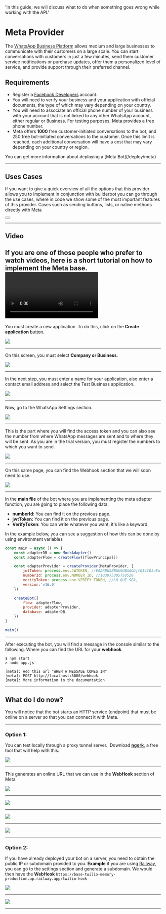 
  'In this guide, we will discuss what to do when something goes wrong while working with the API.'

# Meta Provider

The [WhatsApp Business Platform](https://business.whatsapp.com/products/business-platform) allows medium and large businesses to communicate with their customers on a large scale. You can start conversations with customers in just a few minutes, send them customer service notifications or purchase updates, offer them a personalized level of service, and provide support through their preferred channel.

## Requirements

- Register a [Facebook Developers](https://developers.facebook.com/apps) account.
- You will need to verify your business and your application with official documents, the type of which may vary depending on your country.
- You will need to associate an official phone number of your business with your account that is not linked to any other WhatsApp account, either regular or Business. For testing purposes, Meta provides a free phone number.
- Meta offers __1000__ free customer-initiated conversations to the bot, and 250 free bot-initiated conversations to the customer. Once this limit is reached, each additional conversation will have a cost that may vary depending on your country or region.

<Warning>
You can get more information about deploying a [Meta Bot](/deploy/meta)
</Warning>

---

## Uses Cases

If you want to give a quick overview of all the options that this provider allows you to implement in conjunction with builderbot you can go through the use cases, where in code we show some of the most important features of this provider.
Cases such as sending buttons, lists, or native methods directly with Meta
<div className="not-prose aling-block">
  <Button
    href="/providers/meta/uses-cases"
    variant="text"
    arrow="right"
    children="More info about Meta uses cases"
  />
</div>

---

## Video

If you are one of those people who prefer to watch videos, here is a short tutorial on how to implement the Meta base.
<Video label="Video Meta Provider" yt="armCpc_cue0"/>
---

You must create a new application. To do this, click on the **Create application** button.

<Image src="https://i.imgur.com/DKgjwj9.png" />

---

On this screen, you must select **Company or Business**.

<Image src="https://i.imgur.com/tapmpMk.png" />

---

In the next step, you must enter a name for your application, also enter a contact email address and select the Test Business application.

<Image src="https://i.imgur.com/cfHLJTJ.png" />

---

Now, go to the WhatsApp Settings section.

<Image src="https://i.imgur.com/37gMMM5.png" />

---

This is the part where you will find the access token and you can also see the number from where WhatsApp messages are sent and to where they will be sent. As you are in the trial version, you must register the numbers to which you want to send.

<Image src="https://i.imgur.com/bkSAZn2.png" />

---

On this same page, you can find the Webhook section that we will soon need to use.

<Image src="https://i.imgur.com/L3PRcj7.png" />

---

In the **main file** of the bot where you are implementing the meta adapter function, you are going to place the following data:

- **numberId:** You can find it on the previous page.
- **jwtToken:** You can find it on the previous page.
- **VerifyToken:** You can write whatever you want, it's like a keyword.

<Warning>
In the example below, you can see a suggestion of how this can be done by using environment variables
</Warning>

```js
const main = async () => {
    const adapterDB = new MockAdapter()
    const adapterFlow = createFlow([flowPrincipal])

    const adapterProvider = createProvider(MetaProvider, {
        jwtToken: process.env.JWTOKEN, //EAARBW3ZBGU0UBAACDjtQIzI8JuEa.............
        numberId: process.env.NUMBER_ID, //103975305758520
        verifyToken: process.env.VERIFY_TOKEN, //LO_QUE_SEA,
        version:'v16.0'
    })

    createBot({
        flow: adapterFlow,
        provider: adapterProvider,
        database: adapterDB,
    })
}

main()
```

---

After executing the bot, you will find a message in the console similar to the following. Where you can find the URL for your **webhook**.

```shell
$ npm start
> node app.js

[meta]: Add this url "WHEN A MESSAGE COMES IN"
[meta]: POST http://localhost:3000/webhook
[meta]: More information in the documentation
```

---

## What do I do now?

You will notice that the bot starts an HTTP service (endpoint) that must be online on a server so that you can connect it with Meta.

---

### Option 1:

You can test locally through a proxy tunnel server. 
Download **[ngork](https://ngrok.com/download)**, a free tool that will help with this.

<Image src="https://i.imgur.com/TjjBtRh.png" />

---

This generates an online URL that we can use in the **WebHook** section of Meta

<Image src="https://i.imgur.com/NXHMDsf.png" />

---

<Image src="https://i.imgur.com/tpov3D1.png" />

---

<Image src="https://i.imgur.com/haRGylR.png" />

---

<Image src="https://i.imgur.com/cMaIzeC.png" />

---

### Option 2:

If you have already deployed your bot on a server, you need to obtain the public IP or subdomain provided to you. **Example** if you are using
[Railway](https://railway.app/), you can go to the settings section and generate a subdomain. We would then have the **WebHook**
`https://base-twilio-memory-production.up.railway.app/twilio-hook`

<Image src="https://i.imgur.com/Yg2BYqB.png" />

---

<Image src="https://i.imgur.com/dIbyEwp.png" />

----

<Guides />

<Resources />

